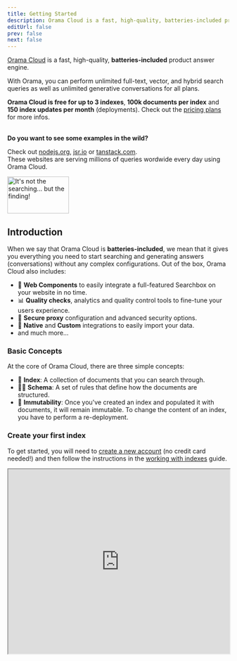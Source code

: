 ```yaml
---
title: Getting Started
description: Orama Cloud is a fast, high-quality, batteries-included product answer engine.
editUrl: false
prev: false
next: false
---
```



[Orama Cloud](https://cloud.orama.com) is a fast, high-quality, **batteries-included** product answer engine.

With Orama, you can perform unlimited full-text, vector, and hybrid search queries as well as unlimited generative conversations for all plans.

**Orama Cloud is free for up to 3 indexes**, **100k documents per index** and **150 index updates per month** (deployments). Check out the <a href="https://orama.com/pricing" target="_blank">pricing plans</a> for more infos.

<br />

<div class="flex flex-col-reverse sm:flex-row justify-between items-start sm:items-end aside">
  <div>
    <strong class="text-lg md:text-xl">Do you want to see some examples in the wild?</strong><br />
    <p>
      Check out <a href="https://nodejs.org/?utm_source=orama" target="_blank">nodejs.org</a>, 
      <a href="https://jsr.io/?utm_source=orama" target="_blank">jsr.io</a> or 
      <a href="https://tanstack.com/?utm_source=orama" target="_blank">tanstack.com</a>.<br />
      <span class="text-xs">These websites are serving millions of queries wordwide every day using Orama Cloud.</span>
    </p>
  </div>
  <div>
    <img src="/misc/orama-doggo.png" alt="It's not the searching... but the finding!" width="140" height="84" />
  </div>
</div>


## Introduction

When we say that Orama Cloud is **batteries-included**, we mean that it gives you everything you need to start searching and generating answers (conversations) without any complex configurations.
Out of the box, Orama Cloud also includes:

- 🧩 **Web Components** to easily integrate a full-featured Searchbox on your website in no time.
- 📊 **Quality checks**, analytics and quality control tools to fine-tune your users experience.
- 🔐 **Secure proxy** configuration and advanced security options.
- 🚀 **Native** and **Custom** integrations to easily import your data.
- and much more...

### Basic Concepts

At the core of Orama Cloud, there are three simple concepts:

- 📖 **Index**: A collection of documents that you can search through.
- 👩‍💻 **Schema**: A set of rules that define how the documents are structured.
- 🗿 **Immutability**: Once you've created an index and populated it with documents, it will remain immutable. To change the content of an index, you have to perform a re-deployment.

### Create your first index

To get started, you will need to [create a new account](https://cloud.orama.com) (no credit card needed!) and then follow the instructions in the [working with indexes](/cloud/working-with-indexes/create-a-new-index) guide.

<iframe
  style="height: 420px"
  width="100%"
  src="https://www.youtube.com/embed/N_Bjyb7A65o"
  title="YouTube video player"
  allow="accelerometer; autoplay; clipboard-write; encrypted-media; gyroscope; picture-in-picture; web-share"
  allowFullScreen>
</iframe>


<CardGrid>
  <LinkCard href="/cloud/data-sources/introduction-to-data-sources" title="Select a datasource" description="Import your data in Orama Cloud." />
  <LinkCard href="/cloud/working-with-indexes/create-a-new-index" title="Create an index" description="Create your first index." />
</CardGrid>
